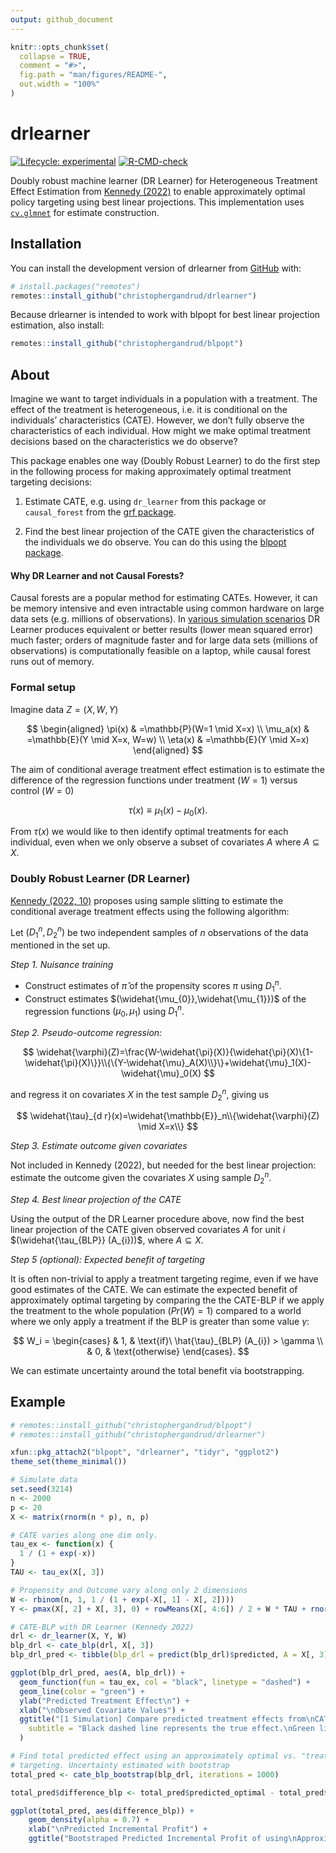 ```yaml
---
output: github_document
---
```


<!-- README.md is generated from README.Rmd. Please edit that file -->

```r
knitr::opts_chunk$set(
  collapse = TRUE,
  comment = "#>",
  fig.path = "man/figures/README-",
  out.width = "100%"
)
```

# drlearner

<!-- badges: start -->
[![Lifecycle: experimental](https://img.shields.io/badge/lifecycle-experimental-orange.svg)](https://lifecycle.r-lib.org/articles/stages.html#experimental)
[![R-CMD-check](https://github.com/christophergandrud/dflearner/actions/workflows/R-CMD-check.yaml/badge.svg)](https://github.com/christophergandrud/dflearner/actions/workflows/R-CMD-check.yaml)
<!-- badges: end -->

Doubly robust machine learner (DR Learner) for Heterogeneous Treatment Effect 
Estimation from [Kennedy (2022)](https://arxiv.org/pdf/2004.14497.pdf) to enable 
approximately optimal policy targeting using best linear projections. This implementation uses 
[`cv.glmnet`](https://glmnet.stanford.edu/reference/cv.glmnet.html) for estimate construction. 

## Installation

You can install the development version of drlearner from [GitHub](https://github.com/) with:

``` r
# install.packages("remotes")
remotes::install_github("christophergandrud/drlearner")
```

Because drlearner is intended to work with blpopt for best linear projection estimation,
also install:

```r
remotes::install_github("christophergandrud/blpopt")
```

## About

Imagine we want to target individuals in a population with a treatment. The 
effect of the treatment is heterogeneous, i.e. it is conditional on the 
individuals' characteristics (CATE). However, we don't fully observe the characteristics
of each individual. How might we make optimal treatment decisions based 
on the characteristics we do observe?

This package enables one way (Doubly Robust Learner) to do the first step in the following process for making
approximately optimal treatment targeting decisions:

1. Estimate CATE, e.g. using `dr_learner` from 
this package or `causal_forest` from the [grf package](https://grf-labs.github.io/grf/).

2. Find the best linear projection of the CATE given the characteristics of the 
individuals we do observe. You can do this using the [blpopt package](https://github.com/christophergandrud/blpopt).

#### Why DR Learner and not Causal Forests?

Causal forests are a popular method for estimating CATEs. However, it can be memory intensive and even intractable using common hardware on large data sets (e.g. millions of observations). In [various simulation scenarios](https://github.com/christophergandrud/blpopt/blob/main/notebooks/compare-cate-blp-with-naive-lm.ipynb) DR Learner produces equivalent or better results (lower mean squared error) much faster; orders of magnitude faster and for large data sets (millions of observations) is computationally feasible on a laptop, while causal forest runs out of memory. 

### Formal setup

Imagine data $Z = (X,W,Y)$

$$
\begin{aligned}
\pi(x) & =\mathbb{P}(W=1 \mid X=x) \\
\mu_a(x) & =\mathbb{E}(Y \mid X=x, W=w) \\
\eta(x) & =\mathbb{E}(Y \mid X=x)
\end{aligned}
$$

The aim of conditional average treatment effect estimation is to estimate the difference of the regression functions under treatment $(W = 1)$ versus control $(W = 0)$

$$
\tau(x) \equiv \mu_1(x)-\mu_0(x).
$$

From $\tau(x)$ we would like to then identify optimal treatments for each individual, even when we only observe a subset of covariates $A$ where $A \subseteq X$.

### Doubly Robust Learner (DR Learner)

[Kennedy (2022, 10)](https://arxiv.org/pdf/2004.14497.pdf) proposes using sample slitting to estimate the conditional average treatment effects using the following algorithm:

Let $(D^n_1,D^n_2)$ be two independent samples of $n$ observations of the data mentioned in the set up.

*Step 1. Nuisance training*

- Construct estimates of $\widehat{\pi}$ of the propensity scores $\pi$ using $D^n_1$.
- Construct estimates $(\widehat{\mu_{0}},\widehat{\mu_{1}})$ of the regression functions $(\mu_0,\mu_1)$ using $D^n_1$.

*Step 2. Pseudo-outcome regression:*

$$
\widehat{\varphi}(Z)=\frac{W-\widehat{\pi}(X)}{\widehat{\pi}(X)\{1-\widehat{\pi}(X)\}}\\{\{Y-\widehat{\mu}_A(X)\\}\}+\widehat{\mu}_1(X)-\widehat{\mu}_0(X)
$$

and regress it on covariates $X$ in the test sample $D^n_2$, giving us

$$
\widehat{\tau}_{d r}(x)=\widehat{\mathbb{E}}_n\\{\widehat{\varphi}(Z) \mid X=x\\}
$$

*Step 3. Estimate outcome given covariates*

Not included in Kennedy (2022), but needed for the best linear projection: 
estimate the outcome given the covariates $X$ using sample $D^n_2$.

*Step 4. Best linear projection of the CATE*

Using the output of the DR Learner procedure above, now find the best
linear projection of the CATE given observed covariates $A$ for unit $i$ $(\widehat{\tau_{BLP}} (A_{i}))$, where $A \subseteq X$.

*Step 5 (optional): Expected benefit of targeting*

It is often non-trivial to apply a treatment targeting regime, even if we have good estimates of the 
CATE. We can estimate the expected benefit of approximately optimal targeting by comparing the the CATE-BLP 
if we apply the treatment to the whole population ($Pr(W) = 1$) compared to a world where we 
only apply a treatment if the BLP is greater than some value $\gamma$:

$$
W_i = 
\begin{cases}
& 1, & \text{if}\ \hat{\tau}_{BLP} (A_{i}) > \gamma \\
& 0, & \text{otherwise}
\end{cases}.
$$

We can estimate uncertainty around the total benefit via bootstrapping.

## Example

```r
# remotes::install_github("christophergandrud/blpopt")
# remotes::install_github("christophergandrud/drlearner")

xfun::pkg_attach2("blpopt", "drlearner", "tidyr", "ggplot2")
theme_set(theme_minimal())

# Simulate data
set.seed(3214)
n <- 2000
p <- 20
X <- matrix(rnorm(n * p), n, p)

# CATE varies along one dim only.
tau_ex <- function(x) {
  1 / (1 + exp(-x))
}
TAU <- tau_ex(X[, 3])

# Propensity and Outcome vary along only 2 dimensions
W <- rbinom(n, 1, 1 / (1 + exp(-X[, 1] - X[, 2])))
Y <- pmax(X[, 2] + X[, 3], 0) + rowMeans(X[, 4:6]) / 2 + W * TAU + rnorm(n)

# CATE-BLP with DR Learner (Kennedy 2022)
drl <- dr_learner(X, Y, W)
blp_drl <- cate_blp(drl, X[, 3])
blp_drl_pred <- tibble(blp_drl = predict(blp_drl)$predicted, A = X[, 3])

ggplot(blp_drl_pred, aes(A, blp_drl)) +
  geom_function(fun = tau_ex, col = "black", linetype = "dashed") +
  geom_line(color = "green") +
  ylab("Predicted Treatment Effect\n") +
  xlab("\nObserved Covariate Values") +
  ggtitle("[1 Simulation] Compare predicted treatment effects from\nCATE-BLP and plugin linear regression ",
    subtitle = "Black dashed line represents the true effect.\nGreen line is CATE-BLP from DR Learner"
  )

# Find total predicted effect using an approximately optimal vs. "treat all" 
# targeting. Uncertainty estimated with bootstrap
total_pred <- cate_blp_bootstrap(blp_drl, iterations = 1000)

total_pred$difference_blp <- total_pred$predicted_optimal - total_pred$predicted_totals

ggplot(total_pred, aes(difference_blp)) +
    geom_density(alpha = 0.7) +
    xlab("\nPredicted Incremental Profit") +
    ggtitle("Bootstraped Predicted Incremental Profit of using\nApproximately Optimal vs 'Treat All' targeting\nfor a population with characteristics A")
```
